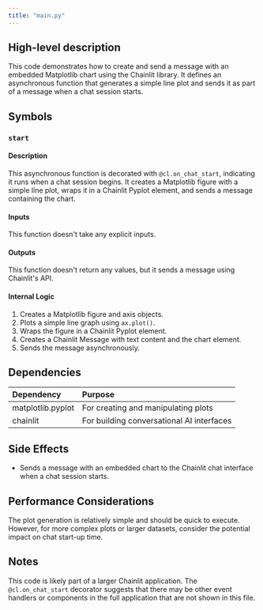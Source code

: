 ```yaml
---
title: "main.py"
---
```


## High-level description
This code demonstrates how to create and send a message with an embedded Matplotlib chart using the Chainlit library. It defines an asynchronous function that generates a simple line plot and sends it as part of a message when a chat session starts.

## Symbols

### `start`
#### Description
This asynchronous function is decorated with `@cl.on_chat_start`, indicating it runs when a chat session begins. It creates a Matplotlib figure with a simple line plot, wraps it in a Chainlit Pyplot element, and sends a message containing the chart.

#### Inputs
This function doesn't take any explicit inputs.

#### Outputs
This function doesn't return any values, but it sends a message using Chainlit's API.

#### Internal Logic
1. Creates a Matplotlib figure and axis objects.
2. Plots a simple line graph using `ax.plot()`.
3. Wraps the figure in a Chainlit Pyplot element.
4. Creates a Chainlit Message with text content and the chart element.
5. Sends the message asynchronously.

## Dependencies
| Dependency | Purpose |
|:-----------|:--------|
| matplotlib.pyplot | For creating and manipulating plots |
| chainlit | For building conversational AI interfaces |

## Side Effects
- Sends a message with an embedded chart to the Chainlit chat interface when a chat session starts.

## Performance Considerations
The plot generation is relatively simple and should be quick to execute. However, for more complex plots or larger datasets, consider the potential impact on chat start-up time.

## Notes
This code is likely part of a larger Chainlit application. The `@cl.on_chat_start` decorator suggests that there may be other event handlers or components in the full application that are not shown in this file.